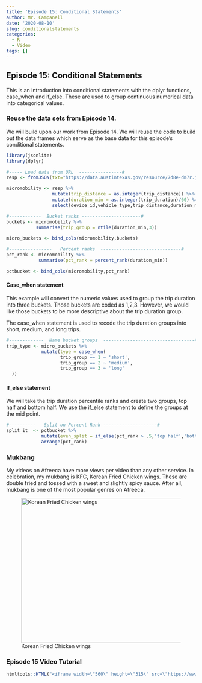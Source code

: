 ---
title: 'Episode 15: Conditional Statements'
author: Mr. Campanell
date: '2020-08-10'
slug: conditionalstatements
categories:
  - R
  - Video
tags: []
---

## Episode 15: Conditional Statements

This is an introduction into conditional statements with the dplyr functions, case_when and if_else. These are used to group continuous numerical data into categorical values. 

### Reuse the data sets from Episode 14.

We will build upon our work from Episode 14.  We will reuse the code to build out the data frames which serve as the base data for this episode's conditional statements.

```{r}
library(jsonlite)
library(dplyr)

#----- Load data from URL  ----------------#
resp <- fromJSON(txt="https://data.austintexas.gov/resource/7d8e-dm7r.json?month=7&year=2020")

micromobility <- resp %>%
                 mutate(trip_distance = as.integer(trip_distance)) %>%
                 mutate(duration_min = as.integer(trip_duration)/60) %>%
                 select(device_id,vehicle_type,trip_distance,duration_min)

#------------  Bucket ranks ----------------------#
buckets <- micromobility %>%
           summarise(trip_group = ntile(duration_min,3))

micro_buckets <- bind_cols(micromobility,buckets)

#----------------   Percent ranks  ------------------------------#
pct_rank <- micromobility %>%
            summarise(pct_rank = percent_rank(duration_min))

pctbucket <- bind_cols(micromobility,pct_rank)

```

#### Case_when statement

This example will convert the numeric values used to group the trip duration into three buckets.   Those buckets are coded as 1,2,3.   However, we would like those buckets to be more descriptive about the trip duration group.  

The case_when statement is used to recode the trip duration groups into short, medium, and long trips.

```{r}

#-------------  Name bucket groups  ----------------------------------#
trip_type <- micro_buckets %>%
             mutate(type = case_when(
                    trip_group == 1 ~ 'short',
                    trip_group == 2 ~ 'medium',
                    trip_group == 3 ~ 'long'
  ))

```

#### If_else statement

We will take the trip duration percentile ranks and create two groups, top half and bottom half.   We use the if_else statement to define the groups at the mid point.

```{r}
#----------   Split on Percent Rank --------------------#
split_it  <- pctbucket %>%
             mutate(even_split = if_else(pct_rank > .5,'top half','bottom half')) %>%
             arrange(pct_rank)
```

### Mukbang

My videos on Afreeca have more views per video than any other service.   In celebration, my mukbang is KFC, Korean Fried Chicken wings.   These are double fried and tossed with a sweet and slightly spicy sauce.  After all, mukbang is one of the most popular genres on Afreeca.

![Korean Fried Chicken wings](/post/2020-08-10-conditionalstatements.en_files/kfc.jpg){width=512px height=384px}

### Episode 15 Video Tutorial

```{r}

htmltools::HTML("<iframe width=\"560\" height=\"315\" src=\"https://www.youtube.com/embed/FApSnGcro5c\" frameborder=\"0\" allow=\"accelerometer; autoplay; encrypted-media; gyroscope; picture-in-picture\" allowfullscreen></iframe>")

```
